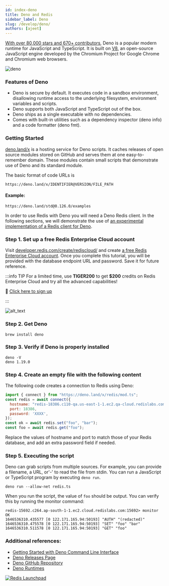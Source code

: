 ```yaml
---
id: index-deno
title: Deno and Redis
sidebar_label: Deno 
slug: /develop/deno/
authors: [ajeet]
---
```



[With over 80,000 stars and 670+ contributors](https://github.com/denoland/deno), Deno is a popular modern runtime for JavaScript and TypeScript. It is built on [V8](https://v8.dev/), an open-source JavaScript engine developed by the Chromium Project for Google Chrome and Chromium web browsers. 

![deno](deno.png)

### Features of Deno


- Deno is secure by default. It executes code in a sandbox environment, disallowing runtime access to the underlying filesystem, environment variables and scripts. 
- Deno supports both JavaScript and TypeScript out of the box.
- Deno ships as a single executable with no dependencies.
- Comes with built-in utilities such as a dependency inspector (deno info) and a code formatter (deno fmt).


### Getting Started

[deno.land/x](https://deno.land/x) is a hosting service for Deno scripts. It caches releases of open source modules stored on GitHub and serves them at one easy-to-remember domain. These modules contain small scripts that demonstrate use of Deno and its standard module.

The basic format of code URLs is 

```
https://deno.land/x/IDENTIFIER@VERSION/FILE_PATH 
```

#### Example: 
 
```
https://deno.land/std@0.126.0/examples
```


In order to use Redis with Deno you will need a Deno Redis client. In the following sections, we will demonstrate the use of [an experimental implementation of a Redis client for Deno](https://deno.land/x/redis@v0.25.3). 


### Step 1. Set up a free Redis Enterprise Cloud account

Visit [developer.redis.com/create/rediscloud/](/create/rediscloud/) and create [a free Redis Enterprise Cloud account](https://redis.com/try-free/). Once you complete this tutorial, you will be provided with the database endpoint URL and password. Save it for future reference.

:::info TIP
For a limited time, use **TIGER200** to get **$200** credits on Redis Enterprise Cloud and try all the advanced capabilities!

:tada: [Click here to sign up](https://redis.com/try-free)

:::



![alt_text](details_database.png "image_tooltip")


### Step 2. Get Deno 


```
brew install deno
```

### Step 3. Verify if Deno is properly installed

```
deno -V
deno 1.19.0
```


### Step 4. Create an empty file with the following content


The following code creates a connection to Redis using Deno:

```javascript
import { connect } from "https://deno.land/x/redis/mod.ts";
const redis = await connect({
  hostname: "redis-18386.c110-qa.us-east-1-1.ec2.qa-cloud.redislabs.com",
  port: 18386,
  password: 'XXXX',
});
const ok = await redis.set("foo", "bar");
const foo = await redis.get("foo");
```


Replace the values of hostname and port to match those of your Redis database, and add an extra password field if needed.


### Step 5. Executing the script

Deno can grab scripts from multiple sources.  For example, you can provide a filename, a URL, or'-' to read the file from stdin. 
You can run a JavaScript or TypeScript program by executing ```deno run```.


```
deno run --allow-net redis.ts

```

When you run the script, the value of `foo` should be output. You can verify this by running the monitor command:

```
redis-15692.c264.ap-south-1-1.ec2.cloud.redislabs.com:15692> monitor
OK
1646536310.435577 [0 122.171.165.94:50193] "AUTH" "(redacted)"
1646536310.475578 [0 122.171.165.94:50193] "SET" "foo" "bar"
1646536310.511578 [0 122.171.165.94:50193] "GET" "foo"
```



### Additional references:

- [Getting Started with Deno Command Line Interface](https://deno.land/manual@v1.19.0/getting_started/command_line_interface)
- [Deno Releases Page](https://github.com/denoland/deno/releases)
- [Deno GitHub Repository](https://github.com/denoland/deno)
- [Deno Runtimes](https://deno.land/manual@v1.19.0/runtime)


 

<div>
<a href="https://launchpad.redis.com" target="_blank" rel="noopener" className="link"> <img src="/img/launchpad.png"  className="thumb" loading="lazy" alt="Redis Launchpad" /></a>
</div> 
